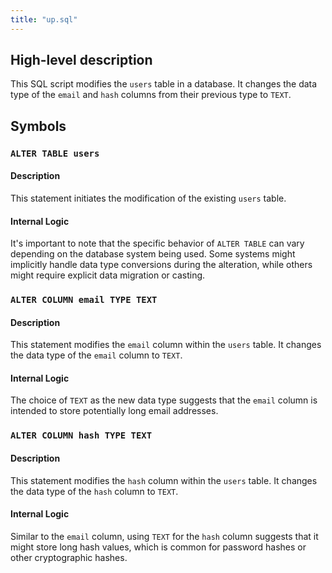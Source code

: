 ```yaml
---
title: "up.sql"
---
```


## High-level description
This SQL script modifies the `users` table in a database. It changes the data type of the `email` and `hash` columns from their previous type to `TEXT`. 

## Symbols

### `ALTER TABLE users`
#### Description
This statement initiates the modification of the existing `users` table. 

#### Internal Logic
It's important to note that the specific behavior of `ALTER TABLE` can vary depending on the database system being used. Some systems might implicitly handle data type conversions during the alteration, while others might require explicit data migration or casting.

### `ALTER COLUMN email TYPE TEXT`
#### Description
This statement modifies the `email` column within the `users` table. It changes the data type of the `email` column to `TEXT`.

#### Internal Logic
The choice of `TEXT` as the new data type suggests that the `email` column is intended to store potentially long email addresses. 

### `ALTER COLUMN hash TYPE TEXT`
#### Description
This statement modifies the `hash` column within the `users` table. It changes the data type of the `hash` column to `TEXT`.

#### Internal Logic
Similar to the `email` column, using `TEXT` for the `hash` column suggests that it might store long hash values, which is common for password hashes or other cryptographic hashes. 
